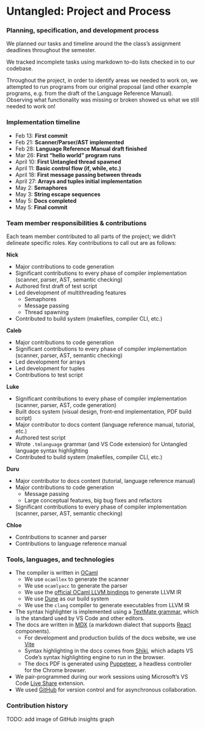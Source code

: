 # Untangled: Project and Process

### Planning, specification, and development process

We planned our tasks and timeline around the the class’s assignment deadlines throughout the
semester.

We tracked incomplete tasks using markdown to-do lists checked in to our codebase.

Throughout the project, in order to identify areas we needed to work on, we attempted to run
programs from our original proposal (and other example programs, e.g. from the draft of the Language
Reference Manual). Observing what functionality was missing or broken showed us what we still needed
to work on!


### Implementation timeline

- Feb 13: **First commit**
- Feb 21: **Scanner/Parser/AST implemented**
- Feb 28: **Language Reference Manual draft finished**
- Mar 26: **First “hello world” program runs**
- April 10: **First Untangled thread spawned**
- April 11: **Basic control flow (if, while, etc.)**
- April 18: **First message passing between threads**
- April 27: **Arrays and tuples initial implementation**
- May 2: **Semaphores**
- May 3: **String escape sequences**
- May 5: **Docs completed**
- May 5: **Final commit**



### Team member responsibilities & contributions

Each team member contributed to all parts of the project; we didn’t delineate specific roles. Key
contributions to call out are as follows:

**Nick**
- Major contributions to code generation
- Significant contributions to every phase of compiler implementation (scanner, parser, AST,
  semantic checking)
- Authored first draft of test script
- Led development of multithreading features
  - Semaphores
  - Message passing
  - Thread spawning
- Contributed to build system (makefiles, compiler CLI, etc.)

**Caleb**
- Major contributions to code generation
- Significant contributions to every phase of compiler implementation (scanner, parser, AST,
  semantic checking)
- Led development for arrays
- Led development for tuples
- Contributions to test script

**Luke**
- Significant contributions to every phase of compiler implementation (scanner, parser, AST,
  code generation)
- Built docs system (visual design, front-end implementation, PDF build script)
- Major contributor to docs content (language reference manual, tutorial, etc.)
- Authored test script
- Wrote `.tmlanguage` grammar (and VS Code extension) for Untangled language syntax highlighting
- Contributed to build system (makefiles, compiler CLI, etc.)

**Duru**
- Major contributor to docs content (tutorial, language reference manual)
- Major contributions to code generation
  - Message passing
  - Large conceptual features, big bug fixes and refactors
- Significant contributions to every phase of compiler implementation (scanner, parser, AST,
  semantic checking)

**Chloe**
- Contributions to scanner and parser
- Contributions to language reference manual



### Tools, languages, and technologies

- The compiler is written in [OCaml](https://ocaml.org/)
  - We use `ocamllex` to generate the scanner
  - We use `ocamlyacc` to generate the parser
  - We use the [official OCaml LLVM bindings](https://llvm.moe/) to generate LLVM IR
  - We use [Dune](https://dune.build/) as our build system
  - We use the `clang` compiler to generate executables from LLVM IR
- The syntax highlighter is implemented using a
  [TextMate grammar](https://macromates.com/manual/en/language_grammars), which is the standard
  used by VS Code and other editors.
- The docs are written in [MDX](https://mdxjs.com/) (a markdown dialect that supports
  [React](https://reactjs.org/) components).
  - For development and production builds of the docs website, we use [Vite](https://vitejs.dev/)
  - Syntax highlighting in the docs comes from [Shiki](https://shiki.matsu.io/), which adapts VS
    Code’s syntax highlighting engine to run in the browser.
  - The docs PDF is generated using [Puppeteer](https://pptr.dev/), a headless controller for the
    Chrome browser.
- We pair-programmed during our work sessions using Microsoft’s VS Code
  [Live Share](https://marketplace.visualstudio.com/items?itemName=MS-vsliveshare.vsliveshare)
  extension.
- We used [GitHub](https://github.com/) for version control and for asynchronous collaboration.



### Contribution history

TODO: add image of GitHub insights graph
